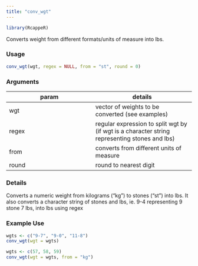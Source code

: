 ```yaml
---
title: "conv_wgt"
---
```

```r
library(RcappeR)
```

Converts weight from different formats/units of measure into lbs.

### Usage
```r
conv_wgt(wgt, regex = NULL, from = "st", round = 0)
```

### Arguments

param | details
------|-------
wgt | vector of weights to be converted (see examples)
regex | regular expression to split wgt by (if wgt is a character string representing stones and lbs)
from | converts from different units of measure
round | round to nearest digit

### Details

Converts a numeric weight from kilograms ("kg") to stones ("st") into lbs.  It also converts a character string of stones and lbs, ie. 9-4 representing 9 stone 7 lbs, into lbs using regex

### Example Use

```r
wgts <- c("9-7", "9-0", "11-8")
conv_wgt(wgt = wgts)

wgts <- c(57, 58, 59)
conv_wgt(wgt = wgts, from = "kg")
```

